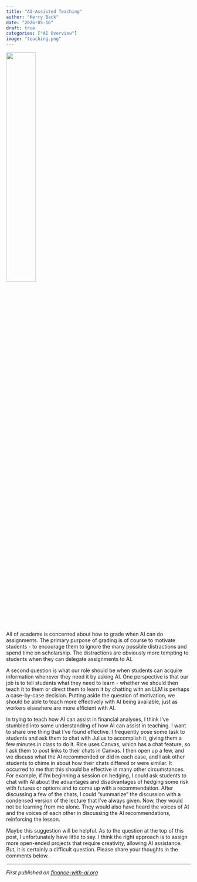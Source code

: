 ```yaml
---
title: "AI-Assisted Teaching"
author: "Kerry Back"
date: "2026-05-16"
draft: true
categories: ["AI Overview"]
image: "teaching.png"  
---
```


![](teaching.png){width=40% fig-align="center"}

All of academe is concerned about how to grade when AI can do assignments.  The primary purpose of grading is of course to motivate students - to encourage them to ignore the many possible distractions and spend time on scholarship.  The distractions are obviously more tempting to students when they can delegate assignments to AI.

A second question is what our role should be when students can acquire information whenever they need it by asking AI.  One perspective is that our job is to tell students what they need to learn - whether we should then teach it to them or direct them to learn it by chatting with an LLM is perhaps a case-by-case decision.  Putting aside the question of motivation, we should be able to teach more effectively with AI being available, just as workers elsewhere are more efficient with AI.

In trying to teach how AI can assist in financial analyses, I think I've stumbled into some understanding of how AI can assist in teaching.  I want to share one thing that I've found effective.  I frequently pose some task to students and ask them to chat with Julius to accomplish it, giving them a few minutes in class to do it.  Rice uses Canvas, which has a chat feature, so I ask them to post links to their chats in Canvas.  I then open up a few, and we discuss what the AI recommended or did in each case, and I ask other students to chime in about how their chats differed or were similar.  It occurred to me that this should be effective in many other circumstances.  For example, if I'm beginning a session on hedging, I could ask students to chat with AI about the advantages and disadvantages of hedging some risk with futures or options and to come up with a recommendation.  After discussing a few of the chats, I could "summarize" the discussion with a condensed version of the lecture that I've always given.  Now, they would not be learning from me alone.  They would also have heard the voices of AI and the voices of each other in discussing the AI recommendations, reinforcing the lesson.

Maybe this suggestion will be helpful.  As to the question at the top of this post, I unfortunately have little to say.  I think the right approach is to assign more open-ended projects that require creativity, allowing AI assistance.  But, it is certainly a difficult question.  Please share your thoughts in the comments below.

---

*First published on [finance-with-ai.org](https://finance-with-ai.org)* 